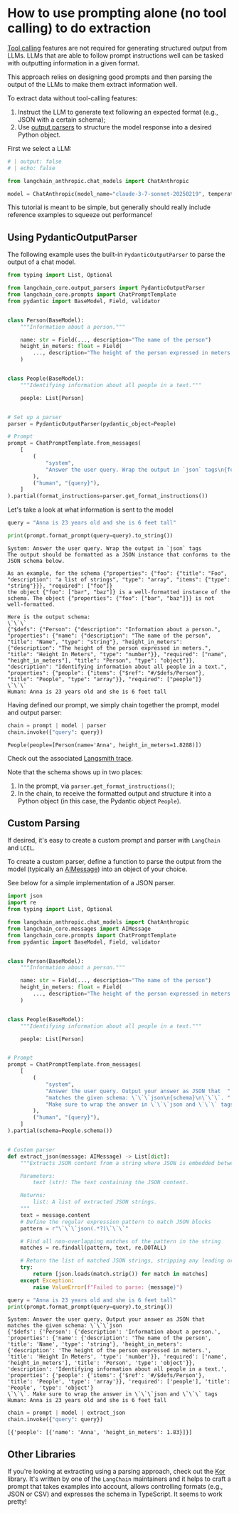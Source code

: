 # How to use prompting alone (no tool calling) to do extraction

[Tool calling](/oss/python/concepts/tool_calling/) features are not required for generating structured output from LLMs. LLMs that are able to follow prompt instructions well can be tasked with outputting information in a given format.

This approach relies on designing good prompts and then parsing the output of the LLMs to make them extract information well.

To extract data without tool-calling features: 

1. Instruct the LLM to generate text following an expected format (e.g., JSON with a certain schema);
2. Use [output parsers](/oss/python/concepts/output_parsers) to structure the model response into a desired Python object.

First we select a LLM:

<ChatModelTabs customVarName="model" />



```python
# | output: false
# | echo: false

from langchain_anthropic.chat_models import ChatAnthropic

model = ChatAnthropic(model_name="claude-3-7-sonnet-20250219", temperature=0)
```

<Tip>
This tutorial is meant to be simple, but generally should really include reference examples to squeeze out performance!
</Tip>

## Using PydanticOutputParser

The following example uses the built-in `PydanticOutputParser` to parse the output of a chat model.


```python
from typing import List, Optional

from langchain_core.output_parsers import PydanticOutputParser
from langchain_core.prompts import ChatPromptTemplate
from pydantic import BaseModel, Field, validator


class Person(BaseModel):
    """Information about a person."""

    name: str = Field(..., description="The name of the person")
    height_in_meters: float = Field(
        ..., description="The height of the person expressed in meters."
    )


class People(BaseModel):
    """Identifying information about all people in a text."""

    people: List[Person]


# Set up a parser
parser = PydanticOutputParser(pydantic_object=People)

# Prompt
prompt = ChatPromptTemplate.from_messages(
    [
        (
            "system",
            "Answer the user query. Wrap the output in `json` tags\n{format_instructions}",
        ),
        ("human", "{query}"),
    ]
).partial(format_instructions=parser.get_format_instructions())
```

Let's take a look at what information is sent to the model


```python
query = "Anna is 23 years old and she is 6 feet tall"
```


```python
print(prompt.format_prompt(query=query).to_string())
```
```output
System: Answer the user query. Wrap the output in `json` tags
The output should be formatted as a JSON instance that conforms to the JSON schema below.

As an example, for the schema {"properties": {"foo": {"title": "Foo", "description": "a list of strings", "type": "array", "items": {"type": "string"}}}, "required": ["foo"]}
the object {"foo": ["bar", "baz"]} is a well-formatted instance of the schema. The object {"properties": {"foo": ["bar", "baz"]}} is not well-formatted.

Here is the output schema:
\`\`\`
{"$defs": {"Person": {"description": "Information about a person.", "properties": {"name": {"description": "The name of the person", "title": "Name", "type": "string"}, "height_in_meters": {"description": "The height of the person expressed in meters.", "title": "Height In Meters", "type": "number"}}, "required": ["name", "height_in_meters"], "title": "Person", "type": "object"}}, "description": "Identifying information about all people in a text.", "properties": {"people": {"items": {"$ref": "#/$defs/Person"}, "title": "People", "type": "array"}}, "required": ["people"]}
\`\`\`
Human: Anna is 23 years old and she is 6 feet tall
```
Having defined our prompt, we simply chain together the prompt, model and output parser:


```python
chain = prompt | model | parser
chain.invoke({"query": query})
```



```output
People(people=[Person(name='Anna', height_in_meters=1.8288)])
```


Check out the associated [Langsmith trace](https://smith.langchain.com/public/92ed52a3-92b9-45af-a663-0a9c00e5e396/r).

Note that the schema shows up in two places: 

1. In the prompt, via `parser.get_format_instructions()`;
2. In the chain, to receive the formatted output and structure it into a Python object (in this case, the Pydantic object `People`).

## Custom Parsing

If desired, it's easy to create a custom prompt and parser with `LangChain` and `LCEL`.

To create a custom parser, define a function to parse the output from the model (typically an [AIMessage](https://python.langchain.com/api_reference/core/messages/langchain_core.messages.ai.AIMessage.html)) into an object of your choice.

See below for a simple implementation of a JSON parser.


```python
import json
import re
from typing import List, Optional

from langchain_anthropic.chat_models import ChatAnthropic
from langchain_core.messages import AIMessage
from langchain_core.prompts import ChatPromptTemplate
from pydantic import BaseModel, Field, validator


class Person(BaseModel):
    """Information about a person."""

    name: str = Field(..., description="The name of the person")
    height_in_meters: float = Field(
        ..., description="The height of the person expressed in meters."
    )


class People(BaseModel):
    """Identifying information about all people in a text."""

    people: List[Person]


# Prompt
prompt = ChatPromptTemplate.from_messages(
    [
        (
            "system",
            "Answer the user query. Output your answer as JSON that  "
            "matches the given schema: \`\`\`json\n{schema}\n\`\`\`. "
            "Make sure to wrap the answer in \`\`\`json and \`\`\` tags",
        ),
        ("human", "{query}"),
    ]
).partial(schema=People.schema())


# Custom parser
def extract_json(message: AIMessage) -> List[dict]:
    """Extracts JSON content from a string where JSON is embedded between \`\`\`json and \`\`\` tags.

    Parameters:
        text (str): The text containing the JSON content.

    Returns:
        list: A list of extracted JSON strings.
    """
    text = message.content
    # Define the regular expression pattern to match JSON blocks
    pattern = r"\`\`\`json(.*?)\`\`\`"

    # Find all non-overlapping matches of the pattern in the string
    matches = re.findall(pattern, text, re.DOTALL)

    # Return the list of matched JSON strings, stripping any leading or trailing whitespace
    try:
        return [json.loads(match.strip()) for match in matches]
    except Exception:
        raise ValueError(f"Failed to parse: {message}")
```


```python
query = "Anna is 23 years old and she is 6 feet tall"
print(prompt.format_prompt(query=query).to_string())
```
```output
System: Answer the user query. Output your answer as JSON that  matches the given schema: \`\`\`json
{'$defs': {'Person': {'description': 'Information about a person.', 'properties': {'name': {'description': 'The name of the person', 'title': 'Name', 'type': 'string'}, 'height_in_meters': {'description': 'The height of the person expressed in meters.', 'title': 'Height In Meters', 'type': 'number'}}, 'required': ['name', 'height_in_meters'], 'title': 'Person', 'type': 'object'}}, 'description': 'Identifying information about all people in a text.', 'properties': {'people': {'items': {'$ref': '#/$defs/Person'}, 'title': 'People', 'type': 'array'}}, 'required': ['people'], 'title': 'People', 'type': 'object'}
\`\`\`. Make sure to wrap the answer in \`\`\`json and \`\`\` tags
Human: Anna is 23 years old and she is 6 feet tall
```

```python
chain = prompt | model | extract_json
chain.invoke({"query": query})
```



```output
[{'people': [{'name': 'Anna', 'height_in_meters': 1.83}]}]
```


## Other Libraries

If you're looking at extracting using a parsing approach, check out the [Kor](https://eyurtsev.github.io/kor/) library. It's written by one of the `LangChain` maintainers and it
helps to craft a prompt that takes examples into account, allows controlling formats (e.g., JSON or CSV) and expresses the schema in TypeScript. It seems to work pretty!

